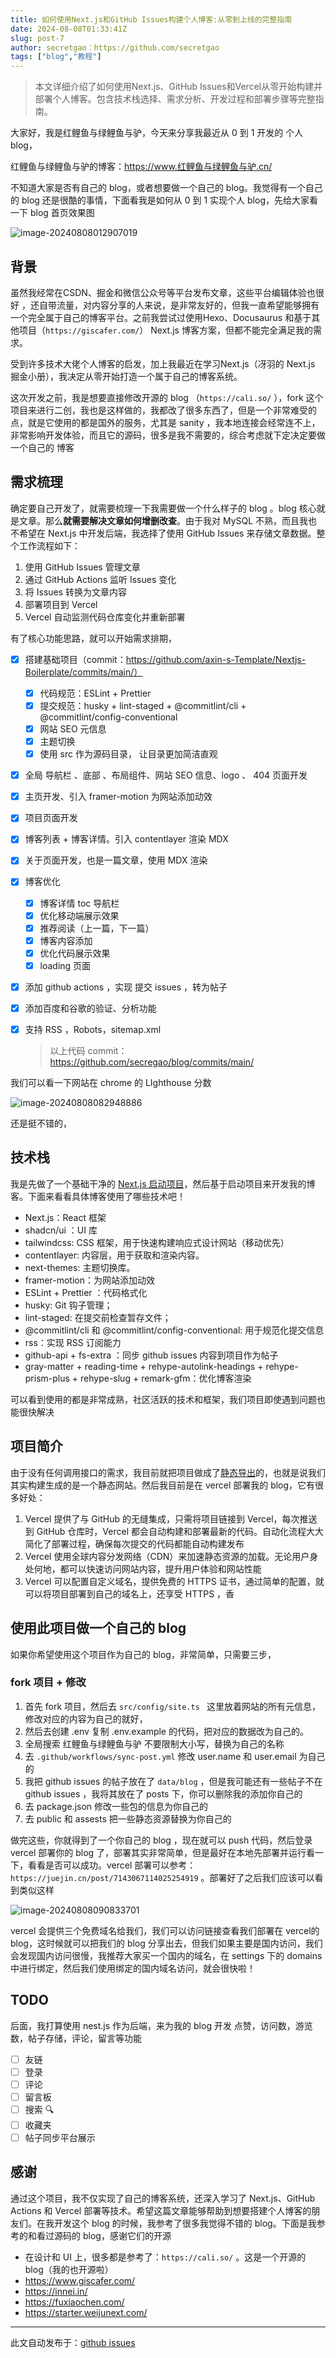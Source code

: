 ---
title: 如何使用Next.js和GitHub Issues构建个人博客:从零到上线的完整指南
date: 2024-08-08T01:33:41Z
slug: post-7
author: secretgao：https://github.com/secretgao
tags: ["blog","教程"]
---

> 本文详细介绍了如何使用Next.js、GitHub Issues和Vercel从零开始构建并部署个人博客。包含技术栈选择、需求分析、开发过程和部署步骤等完整指南。

大家好，我是红鲤鱼与绿鲤鱼与驴，今天来分享我最近从 0 到 1 开发的 个人blog，

红鲤鱼与绿鲤鱼与驴的博客：https://www.红鲤鱼与绿鲤鱼与驴.cn/

不知道大家是否有自己的 blog，或者想要做一个自己的 blog。我觉得有一个自己的 blog 还是很酷的事情，下面看我是如何从 0 到 1 实现个人 blog，先给大家看一下 blog 首页效果图

![image-20240808012907019](https://blog-1304565468.cos.ap-shanghai.myqcloud.com/work/image-20240808012907019.png)

## 背景

虽然我经常在CSDN、掘金和微信公众号等平台发布文章，这些平台编辑体验也很好 ，还自带流量，对内容分享的人来说，是非常友好的，但我一直希望能够拥有一个完全属于自己的博客平台。之前我尝试过使用Hexo、Docusaurus 和基于其他项目（`https://giscafer.com/`） Next.js 博客方案，但都不能完全满足我的需求。

受到许多技术大佬个人博客的启发，加上我最近在学习Next.js（冴羽的 Next.js 掘金小册），我决定从零开始打造一个属于自己的博客系统。

这次开发之前，我是想要直接修改开源的 blog （`https://cali.so/` ），fork 这个项目来进行二创，我也是这样做的，我都改了很多东西了，但是一个非常难受的点，就是它使用的都是国外的服务，尤其是 sanity ，我本地连接会经常连不上，非常影响开发体验，而且它的源码，很多是我不需要的，综合考虑就下定决定要做一个自己的 博客

## 需求梳理

确定要自己开发了，就需要梳理一下我需要做一个什么样子的 blog 。blog 核心就是文章。那么**就需要解决文章如何增删改查**。由于我对 MySQL 不熟，而且我也不希望在 Next.js 中开发后端，我选择了使用 GitHub Issues 来存储文章数据。整个工作流程如下：

1. 使用 GitHub Issues 管理文章
2. 通过 GitHub Actions 监听 Issues 变化
3. 将 Issues 转换为文章内容
4. 部署项目到 Vercel
5. Vercel 自动监测代码仓库变化并重新部署

有了核心功能思路，就可以开始需求排期，

- [x] 搭建基础项目（commit：https://github.com/axin-s-Template/Nextjs-Boilerplate/commits/main/）

  - [x] 代码规范：ESLint +  Prettier
  - [x] 提交规范：husky + lint-staged + @commitlint/cli + @commitlint/config-conventional
  - [x] 网站 SEO 元信息
  - [x] 主题切换
  - [x] 使用 src 作为源码目录， 让目录更加简洁直观

- [x] 全局 导航栏 、底部 、布局组件、网站 SEO 信息、logo 、 404 页面开发

- [x] 主页开发、引入 framer-motion 为网站添加动效

- [x] 项目页面开发

- [x] 博客列表 +  博客详情。引入 contentlayer 渲染 MDX

- [x] 关于页面开发，也是一篇文章，使用 MDX 渲染

- [x] 博客优化

  - [x] 博客详情 toc 导航栏
  - [x] 优化移动端展示效果
  - [x] 推荐阅读（上一篇，下一篇）
  - [x] 博客内容添加
  - [x] 优化代码展示效果
  - [x] loading 页面

- [x] 添加 github actions ，实现 提交 issues ，转为帖子

- [x] 添加百度和谷歌的验证、分析功能

- [x] 支持 RSS ，Robots，sitemap.xml

  >  以上代码 commit：https://github.com/secregao/blog/commits/main/

我们可以看一下网站在 chrome 的 LIghthouse 分数

![image-20240808082948886](https://blog-1304565468.cos.ap-shanghai.myqcloud.com/work/image-20240808082948886.png)

还是挺不错的，

## 技术栈

我是先做了一个基础干净的 [Next.js 启动项目](https://github.com/axin-s-Template/Nextjs-Boilerplate)，然后基于启动项目来开发我的博客。下面来看看具体博客使用了哪些技术吧！

- Next.js：React 框架
- shadcn/ui ：UI 库
- tailwindcss: CSS 框架，用于快速构建响应式设计网站（移动优先）
- contentlayer: 内容层，用于获取和渲染内容。
- next-themes: 主题切换库。
- framer-motion：为网站添加动效
- ESLint + Prettier ：代码格式化
- husky: Git 钩子管理；
- lint-staged: 在提交前检查暂存文件；
- @commitlint/cli 和 @commitlint/config-conventional: 用于规范化提交信息
- rss：实现 RSS 订阅能力
- github-api + fs-extra ：同步 github issues 内容到项目作为帖子
- gray-matter + reading-time + rehype-autolink-headings + rehype-prism-plus + rehype-slug + remark-gfm：优化博客渲染

可以看到使用的都是非常成熟，社区活跃的技术和框架，我们项目即使遇到问题也能很快解决

## 项目简介

由于没有任何调用接口的需求，我目前就把项目做成了[静态导出](https://nextjs.org/docs/app/building-your-application/deploying/static-exports)的，也就是说我们其实构建生成的是一个静态网站。然后我目前是在 vercel 部署我的 blog，它有很多好处：

1. Vercel 提供了与 GitHub 的无缝集成，只需将项目链接到 Vercel，每次推送到 GitHub 仓库时，Vercel 都会自动构建和部署最新的代码。自动化流程大大简化了部署过程，确保每次提交的代码都能自动构建发布
2. Vercel 使用全球内容分发网络（CDN）来加速静态资源的加载。无论用户身处何地，都可以快速访问网站内容，提升用户体验和网站性能
3. Vercel 可以配置自定义域名，提供免费的 HTTPS 证书，通过简单的配置，就可以将项目部署到自己的域名上，还享受 HTTPS ，香

## 使用此项目做一个自己的 blog

如果你希望使用这个项目作为自己的 blog，非常简单，只需要三步，

### fork 项目 + 修改

1. 首先 fork 项目，然后去 `src/config/site.ts `  这里放着网站的所有元信息，修改对应的内容为自己的就好，
2. 然后去创建 .env 复制 .env.example 的代码，把对应的数据改为自己的。
3. 全局搜索 红鲤鱼与绿鲤鱼与驴 不要限制大小写，替换为自己的名称
4. 去 `.github/workflows/sync-post.yml` 修改 user.name 和 user.email 为自己的
5. 我把 github issues 的帖子放在了 `data/blog` ，但是我可能还有一些帖子不在 github issues ，我将其放在了 posts 下，你可以删除我的添加你自己的
6. 去 package.json 修改一些包的信息为你自己的 
7. 去 public 和 assests 把一些静态资源替换为你自己的

做完这些，你就得到了一个你自己的 blog ，现在就可以 push 代码，然后登录 vercel 部署你的 blog 了，部署其实非常简单，但是最好在本地先部署并运行看一下，看看是否可以成功。vercel 部署可以参考：`https://juejin.cn/post/7143067114025254919` 。部署好了之后我们应该可以看到类似这样

![image-20240808090833701](https://blog-1304565468.cos.ap-shanghai.myqcloud.com/work/image-20240808090833701.png)

vercel 会提供三个免费域名给我们，我们可以访问链接查看我们部署在 vercel的 blog，这时候就可以把我们的 blog 分享出去，但我们如果主要是国内访问，我们会发现国内访问很慢，我推荐大家买一个国内的域名，在 settings 下的 domains 中进行绑定，然后我们使用绑定的国内域名访问，就会很快啦！

## TODO

后面，我打算使用 nest.js 作为后端，来为我的 blog 开发 点赞，访问数，游览数，帖子存储，评论，留言等功能

- [ ] 友链
- [ ] 登录
- [ ] 评论
- [ ] 留言板
- [ ] 搜索 🔍
- [ ] 收藏夹
- [ ] 帖子同步平台展示

## 感谢

通过这个项目，我不仅实现了自己的博客系统，还深入学习了 Next.js、GitHub Actions 和 Vercel 部署等技术。希望这篇文章能够帮助到想要搭建个人博客的朋友们。在我开发这个 blog 的时候，我参考了很多我觉得不错的 blog。下面是我参考的和看过源码的 blog，感谢它们的开源

- 在设计和 UI 上，很多都是参考了：`https://cali.so/` 。这是一个开源的 blog（我的也开源啦）
- https://www.giscafer.com/
- https://innei.in/
- https://fuxiaochen.com/
- https://starter.weijunext.com/

---
此文自动发布于：<a href="https://github.com/secregao/blog/issues/7" target="_blank">github issues</a>
